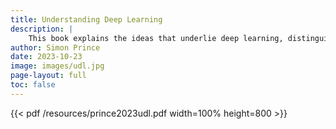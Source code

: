 ```yaml
---
title: Understanding Deep Learning
description: |
    This book explains the ideas that underlie deep learning, distinguishing it from volumes that cover coding and other practical aspects.
author: Simon Prince
date: 2023-10-23
image: images/udl.jpg
page-layout: full
toc: false
---
```


{{< pdf /resources/prince2023udl.pdf width=100% height=800 >}}